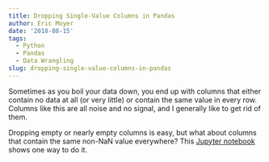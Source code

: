 ```yaml
---
title: Dropping Single-Value Columns in Pandas
author: Eric Moyer
date: '2018-08-15'
tags:
  - Python
  - Pandas
  - Data Wrangling
slug: dropping-single-value-columns-in-pandas
---
```


Sometimes as you boil your data down, you end up with columns that either contain no data at all (or very little) or contain the same value in every row. Columns like this are all noise and no signal, and I generally like to get rid of them.

Dropping empty or nearly empty columns is easy, but what about columns that
contain the same non-NaN value everywhere? This [Jupyter
notebook](https://github.com/ridercoach/bamboo/blob/master/Drop-Single-Val-Cols.ipynb)
shows one way to do it.



